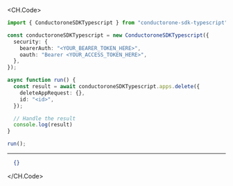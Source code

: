 
<CH.Code>
```typescript Delete.ts
import { ConductoroneSDKTypescript } from "conductorone-sdk-typescript";

const conductoroneSDKTypescript = new ConductoroneSDKTypescript({
  security: {
    bearerAuth: "<YOUR_BEARER_TOKEN_HERE>",
    oauth: "Bearer <YOUR_ACCESS_TOKEN_HERE>",
  },
});

async function run() {
  const result = await conductoroneSDKTypescript.apps.delete({
    deleteAppRequest: {},
    id: "<id>",
  });

  // Handle the result
  console.log(result)
}

run();
```
---

```json Example Response
  {}
```
</CH.Code>
